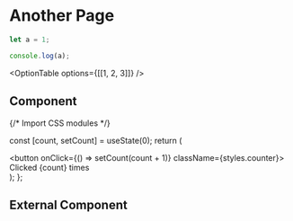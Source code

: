 # Another Page

```js filename="demo.js" {3} copy
let a = 1;

console.log(a);
```


<OptionTable options={[[1, 2, 3]]} />

## Component


{/* Import CSS modules */}

  const [count, setCount] = useState(0);
  return (
    <div>
      <button onClick={() => setCount(count + 1)} className={styles.counter}>
        Clicked {count} times
      </button>
    </div>
  );
};

<Counter />

## External Component


<Counters />

